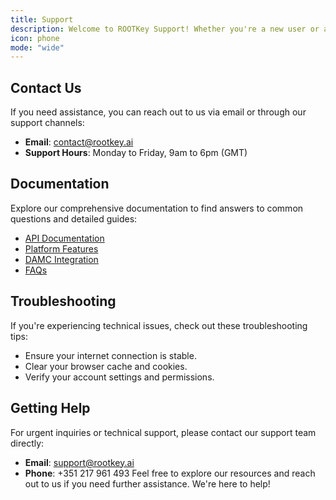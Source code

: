 ```yaml
---
title: Support
description: Welcome to ROOTKey Support! Whether you're a new user or an experienced developer, we're here to assist you with any questions or issues you may have regarding our products and services.
icon: phone
mode: "wide"
---
```


## Contact Us

If you need assistance, you can reach out to us via email or through our support channels:

- **Email**: contact@rootkey.ai
- **Support Hours**: Monday to Friday, 9am to 6pm (GMT)

## Documentation

Explore our comprehensive documentation to find answers to common questions and detailed guides:

- [API Documentation](/api-reference/overview)
- [Platform Features](/api-reference/platform/overview)
- [DAMC Integration](/api-reference/damc/overview)
- [FAQs](/pages/faq)

## Troubleshooting

If you're experiencing technical issues, check out these troubleshooting tips:

- Ensure your internet connection is stable.
- Clear your browser cache and cookies.
- Verify your account settings and permissions.

## Getting Help

For urgent inquiries or technical support, please contact our support team directly:

- **Email**: support@rootkey.ai
- **Phone**: +351 217 961 493
Feel free to explore our resources and reach out to us if you need further assistance. We're here to help!
